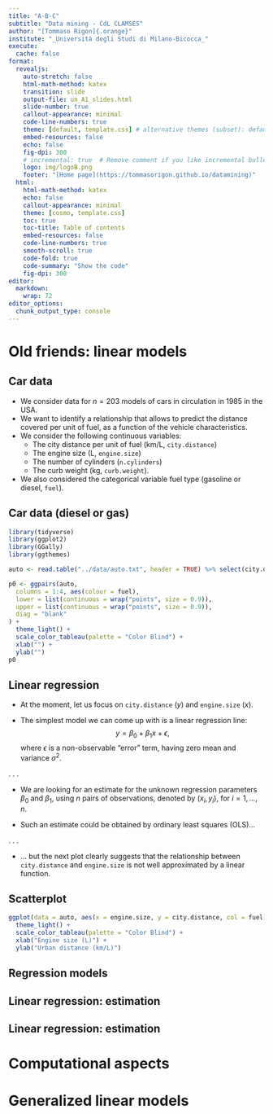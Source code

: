 ```yaml
---
title: "A-B-C"
subtitle: "Data mining - CdL CLAMSES"
author: "[Tommaso Rigon]{.orange}"
institute: "_Università degli Studi di Milano-Bicocca_"
execute:
  cache: false
format:
  revealjs:
    auto-stretch: false
    html-math-method: katex
    transition: slide
    output-file: un_A1_slides.html
    slide-number: true
    callout-appearance: minimal
    code-line-numbers: true
    theme: [default, template.css] # alternative themes (subset): default, night, dark
    embed-resources: false
    echo: false
    fig-dpi: 300
    # incremental: true  # Remove comment if you like incremental bullet points
    logo: img/logoB.png
    footer: "[Home page](https://tommasorigon.github.io/datamining)"
  html:
    html-math-method: katex
    echo: false
    callout-appearance: minimal
    theme: [cosmo, template.css]
    toc: true
    toc-title: Table of contents
    embed-resources: false
    code-line-numbers: true
    smooth-scroll: true
    code-fold: true
    code-summary: "Show the code"
    fig-dpi: 300
editor: 
  markdown: 
    wrap: 72
editor_options: 
  chunk_output_type: console
---
```


# Old friends: linear models

## Car data

-   We consider data for $n = 203$ models of cars in circulation in 1985
    in the USA.
-   We want to identify a relationship that allows to [predict]{.blue} the distance covered per unit of fuel, as a function of the vehicle characteristics.
- We consider the following [continuous variables]{.orange}: 
  - The city distance per unit of fuel (km/L, `city.distance`)
  - The engine size (L, `engine.size`)
  - The number of cylinders (`n.cylinders`)
  - The curb weight (kg, `curb.weight`). 
- We also considered the [categorical variable]{.orange} fuel type (gasoline or diesel, `fuel`).

## Car data ([diesel]{.blue} or [gas]{.orange})

```r
library(tidyverse)
library(ggplot2)
library(GGally)
library(ggthemes)

auto <- read.table("../data/auto.txt", header = TRUE) %>% select(city.distance, engine.size, n.cylinders, curb.weight, fuel)

p0 <- ggpairs(auto,
  columns = 1:4, aes(colour = fuel),
  lower = list(continuous = wrap("points", size = 0.9)),
  upper = list(continuous = wrap("points", size = 0.9)),
  diag = "blank"
) +
  theme_light() +
  scale_color_tableau(palette = "Color Blind") +
  xlab("") +
  ylab("")
p0
```

## Linear regression

- At the moment, let us focus on `city.distance` ($y$) and `engine.size` ($x$).

- The simplest model we can come up with is a [linear regression]{.orange} line:
$$
y = \beta_0 + \beta_1 x + \epsilon,
$$
where $\epsilon$ is a non-observable "error" term, having zero mean and variance $\sigma^2$.

. . .

- We are looking for an estimate for the [unknown regression parameters]{.blue} $\beta_0$ and $\beta_1$, using $n$ pairs of observations, denoted by $(x_i, y_i)$, for $i = 1,\dots,n$.

- Such an estimate could be obtained by ordinary least squares (OLS)...

. . .

- ... but the next plot clearly suggests that the relationship between `city.distance` and `engine.size` is [not]{.orange} well approximated by a [linear]{.orange} function.

## Scatterplot

```r
ggplot(data = auto, aes(x = engine.size, y = city.distance, col = fuel)) + geom_point()+
  theme_light() +
  scale_color_tableau(palette = "Color Blind") +
  xlab("Engine size (L)") +
  ylab("Urban distance (km/L)")
```

## Regression models

## Linear regression: estimation

## Linear regression: estimation

# Computational aspects

# Generalized linear models